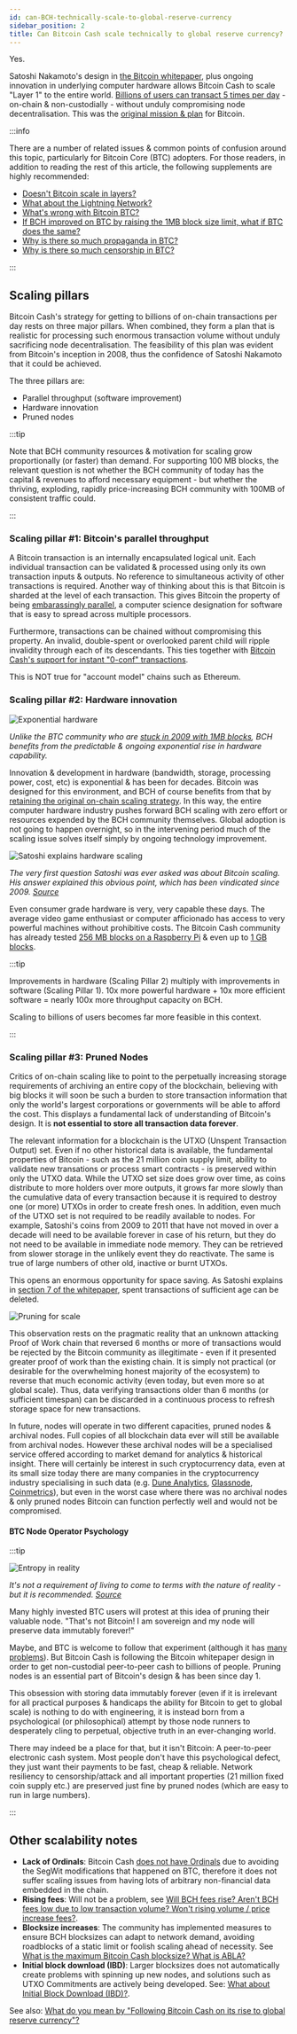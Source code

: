```yaml
---
id: can-BCH-technically-scale-to-global-reserve-currency
sidebar_position: 2
title: Can Bitcoin Cash scale technically to global reserve currency?
---
```



Yes.

Satoshi Nakamoto's design in [the Bitcoin whitepaper](/bitcoin.pdf), plus ongoing innovation in underlying computer hardware allows Bitcoin Cash to scale "Layer 1" to the entire world. [Billions of users can transact 5 times per day](/faqs/Global-Reserve-Currency/what-do-you-mean-global-reserve-currency) - on-chain & non-custodially - without unduly compromising node decentralisation. This was the [original mission & plan](/faqs/BCH-vs-BTC/is-bch-the-real-bitcoin) for Bitcoin.

:::info

There are a number of related issues & common points of confusion around this topic, particularly for Bitcoin Core (BTC) adopters. For those readers, in addition to reading the rest of this article, the following supplements are highly recommended:

- [Doesn't Bitcoin scale in layers?](/faqs/BCH-vs-BTC/doesnt-bitcoin-scale-in-layers)
- [What about the Lightning Network?](/faqs/BCH-vs-BTC/what-about-lightning-network)
- [What's wrong with Bitcoin BTC?](/faqs/BCH-vs-BTC/whats-wrong-with-bitcoin-btc)
- [If BCH improved on BTC by raising the 1MB block size limit, what if BTC does the same?](/faqs/BCH-vs-BTC/what-if-btc-raises-block-size)
- [Why is there so much propaganda in BTC?](/faqs/BCH-vs-BTC/why-is-there-so-much-propaganda-in-btc)
- [Why is there so much censorship in BTC?](/faqs/BCH-vs-BTC/why-is-there-so-much-censorship-in-btc)

:::

## Scaling pillars

Bitcoin Cash's strategy for getting to billions of on-chain transactions per day rests on three major pillars. When combined, they form a plan that is realistic for processing such enormous transaction volume without unduly sacrificing node decentralisation. The feasibility of this plan was evident from Bitcoin's inception in 2008, thus the confidence of Satoshi Nakamoto that it could be achieved.

The three pillars are:

- Parallel throughput (software improvement)
- Hardware innovation
- Pruned nodes

:::tip

Note that BCH community resources & motivation for scaling grow proportionally (or faster) than demand. For supporting 100 MB blocks, the relevant question is not whether the BCH community of today has the capital & revenues to afford necessary equipment - but whether the thriving, exploding, rapidly price-increasing BCH community with 100MB of consistent traffic could.

:::

### Scaling pillar #1: Bitcoin's parallel throughput

A Bitcoin transaction is an internally encapsulated logical unit. Each individual transaction can be validated & processed using only its own transaction inputs & outputs. No reference to simultaneous activity of other transactions is required. Another way of thinking about this is that Bitcoin is sharded at the level of each transaction. This gives Bitcoin the property of being [embarassingly parallel](https://en.wikipedia.org/wiki/Embarrassingly_parallel), a computer science designation for software that is easy to spread across multiple processors.

Furthermore, transactions can be chained without compromising this property. An invalid, double-spent or overlooked parent child will ripple invalidity through each of its descendants. This ties together with [Bitcoin Cash's support for instant "0-conf" transactions](/faqs/Tech/Other/what-is-0-conf).

This is NOT true for "account model" chains such as Ethereum.

### Scaling pillar #2: Hardware innovation

<img src={exponentialHardware} alt="Exponential hardware" />

_Unlike the BTC community who are [stuck in 2009 with 1MB blocks](/faqs/BCH-vs-BTC/what-if-btc-raises-block-size), BCH benefits from the predictable & ongoing exponential rise in hardware capability._

Innovation & development in hardware (bandwidth, storage, processing power, cost, etc) is exponential & has been for decades. Bitcoin was designed for this environment, and BCH of course benefits from that by [retaining the original on-chain scaling strategy](/faqs/BCH/what-is-the-maximum-bch-blocksize). In this way, the entire computer hardware industry pushes forward BCH scaling with zero effort or resources expended by the BCH community themselves. Global adoption is not going to happen overnight, so in the intervening period much of the scaling issue solves itself simply by ongoing technology improvement.

<img src={satoshiOnScaling} alt="Satoshi explains hardware scaling" />

_The very first question Satoshi was ever asked was about Bitcoin scaling. His answer explained this obvious point, which has been vindicated since 2009. [Source](https://satoshi.nakamotoinstitute.org/emails/cryptography/2/)_

Even consumer grade hardware is very, very capable these days. The average video game enthusiast or computer afficionado has access to very powerful machines without prohibitive costs. The Bitcoin Cash community has already tested [256 MB blocks on a Raspberry Pi](https://read.cash/@mtrycz/how-my-rpi4-handles-scalenets-256mb-blocks-e356213b) & even up to [1 GB blocks](https://read.cash/@mtrycz/how-my-rpi4-handles-mining-1gb-blocks-e5d09d83).

:::tip

Improvements in hardware (Scaling Pillar 2) multiply with improvements in software (Scaling Pillar 1). 10x more powerful hardware + 10x more efficient software = nearly 100x more throughput capacity on BCH.

Scaling to billions of users becomes far more feasible in this context.

:::

### Scaling pillar #3: Pruned Nodes

Critics of on-chain scaling like to point to the perpetually increasing storage requirements of archiving an entire copy of the blockchain, believing with big blocks it will soon be such a burden to store transaction information that only the world's largest corporations or governments will be able to afford the cost. This displays a fundamental lack of understanding of Bitcoin's design. It is **not essential to store all transaction data forever**.

The relevant information for a blockchain is the UTXO (Unspent Transaction Output) set. Even if no other historical data is available, the fundamental properties of Bitcoin - such as the 21 million coin supply limit, ability to validate new transations or process smart contracts - is preserved within only the UTXO data. While the UTXO set size does grow over time, as coins distribute to more holders over more outputs, it grows far more slowly than the cumulative data of every transaction because it is required to destroy one (or more) UTXOs in order to create fresh ones. In addition, even much of the UTXO set is not required to be readily available to nodes. For example, Satoshi's coins from 2009 to 2011 that have not moved in over a decade will need to be available forever in case of his return, but they do not need to be available in immediate node memory. They can be retrieved from slower storage in the unlikely event they do reactivate. The same is true of large numbers of other old, inactive or burnt UTXOs.

This opens an enormous opportunity for space saving. As Satoshi explains in [section 7 of the whitepaper](/bitcoin.pdf), spent transactions of sufficient age can be deleted.

<img src={pruning} alt="Pruning for scale" />

This observation rests on the pragmatic reality that an unknown attacking Proof of Work chain that reversed 6 months or more of transactions would be rejected by the Bitcoin community as illegitimate - even if it presented greater proof of work than the existing chain. It is simply not practical (or desirable for the overwhelming honest majority of the ecosystem) to reverse that much economic activity (even today, but even more so at global scale). Thus, data verifying transactions older than 6 months (or sufficient timespan) can be discarded in a continuous process to refresh storage space for new transactions.

In future, nodes will operate in two different capacities, pruned nodes & archival nodes. Full copies of all blockchain data ever will still be available from archival nodes. However these archival nodes will be a specialised service offered according to market demand for analytics & historical insight. There will certainly be interest in such cryptocurrency data, even at its small size today there are many companies in the cryptocurrency industry specialising in such data (e.g. [Dune Analytics](https://dune.com/home), [Glassnode](https://glassnode.com/), [Coinmetrics](https://coinmetrics.io/)), but even in the worst case where there was no archival nodes & only pruned nodes Bitcoin can function perfectly well and would not be compromised.

#### BTC Node Operator Psychology

:::tip

<img src={entropyInReality} alt="Entropy in reality" />

_It's not a requirement of living to come to terms with the nature of reality - but it is recommended. [Source](https://x.com/TheBCHPodcast/status/1923755744295260274)_

Many highly invested BTC users will protest at this idea of pruning their valuable node. "That's not Bitcoin! I am sovereign and my node will preserve data immutably forever!"

Maybe, and BTC is welcome to follow that experiment (although it has [many problems](/faqs/BCH-vs-BTC/whats-wrong-with-bitcoin-btc)). But Bitcoin Cash is following the Bitcoin whitepaper design in order to get non-custodial peer-to-peer cash to billions of people. Pruning nodes is an essential part of Bitcoin's design & has been since day 1.

This obsession with storing data immutably forever (even if it is irrelevant for all practical purposes & handicaps the ability for Bitcoin to get to global scale) is nothing to do with engineering, it is instead born from a psychological (or philosophical) attempt by those node runners to desperately cling to perpetual, objective truth in an ever-changing world.

There may indeed be a place for that, but it isn't Bitcoin: A peer-to-peer electronic cash system. Most people don't have this psychological defect, they just want their payments to be fast, cheap & reliable. Network resiliency to censorship/attack and all important properties (21 million fixed coin supply etc.) are preserved just fine by pruned nodes (which are easy to run in large numbers).

:::

## Other scalability notes

- **Lack of Ordinals**: Bitcoin Cash [does not have Ordinals](/faqs/BCH-vs-BTC/does-bch-have-ordinals) due to avoiding the SegWit modifications that happened on BTC, therefore it does not suffer scaling issues from having lots of arbitrary non-financial data embedded in the chain.
- **Rising fees**: Will not be a problem, see [Will BCH fees rise? Aren't BCH fees low due to low transaction volume? Won't rising volume / price increase fees?](/faqs/BCH/will-bch-fees-rise).
- **Blocksize increases**: The community has implemented measures to ensure BCH blocksizes can adapt to network demand, avoiding roadblocks of a static limit or foolish scaling ahead of necessity. See [What is the maximum Bitcoin Cash blocksize? What is ABLA?](/faqs/BCH/what-is-the-maximum-bch-blocksize)
- **Initial block download (IBD)**: Larger blocksizes does not automatically create problems with spinning up new nodes, and solutions such as UTXO Commitments are actively being developed. See: [What about Initial Block Download (IBD)?](/faqs/Decentralisation/what-about-initial-block-download-ibd).

See also: [What do you mean by "Following Bitcoin Cash on its rise to global reserve currency"?](/faqs/Global-Reserve-Currency/what-do-you-mean-global-reserve-currency)

